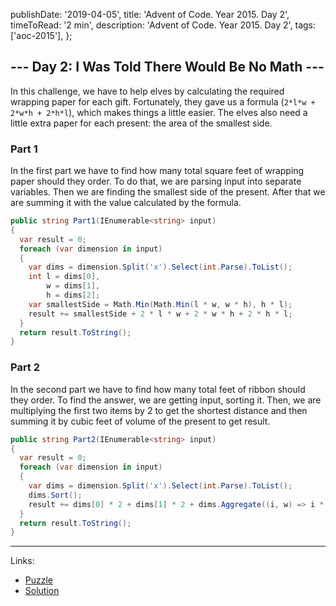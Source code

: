  publishDate: '2019-04-05',
  title: 'Advent of Code. Year 2015. Day 2',
  timeToRead: '2 min',
  description: 'Advent of Code. Year 2015. Day 2',
  tags: ['aoc-2015'],
};

## --- Day 2: I Was Told There Would Be No Math ---

In this challenge, we have to help elves by calculating the required wrapping paper for each gift. Fortunately, they gave us a formula (`2*l*w + 2*w*h + 2*h*l`), which makes things a little easier. The elves also need a little extra paper for each present: the area of the smallest side.

### Part 1

In the first part we have to find how many total square feet of wrapping paper should they order. To do that, we are parsing input into separate variables. Then we are finding the smallest side of the present. After that we are summing it with the value calculated by the formula.

```csharp
public string Part1(IEnumerable<string> input)
{
  var result = 0;
  foreach (var dimension in input)
  {
    var dims = dimension.Split('x').Select(int.Parse).ToList();
    int l = dims[0],
        w = dims[1],
        h = dims[2];
    var smallestSide = Math.Min(Math.Min(l * w, w * h), h * l);
    result += smallestSide + 2 * l * w + 2 * w * h + 2 * h * l;
  }
  return result.ToString();
}
```

### Part 2

In the second part we have to find how many total feet of ribbon should they order. To find the answer, we are getting input, sorting it. Then, we are multiplying the first two items by 2 to get the shortest distance and then summing it by cubic feet of volume of the present to get result.

```csharp
public string Part2(IEnumerable<string> input)
{
  var result = 0;
  foreach (var dimension in input)
  {
    var dims = dimension.Split('x').Select(int.Parse).ToList();
    dims.Sort();
    result += dims[0] * 2 + dims[1] * 2 + dims.Aggregate((i, w) => i * w);
  }
  return result.ToString();
}
```

---
Links:
* [Puzzle](https://adventofcode.com/2015/day/2)
* [Solution](https://github.com/PDmatrix/advent-of-code/tree/master/CSharp/Solutions/2015/2)
